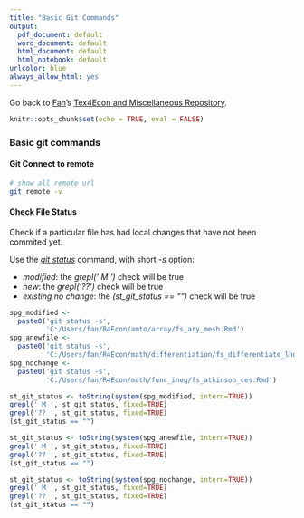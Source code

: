 ```yaml
---
title: "Basic Git Commands"
output:
  pdf_document: default
  word_document: default
  html_document: default
  html_notebook: default
urlcolor: blue
always_allow_html: yes
---
```


Go back to [Fan](http://fanwangecon.github.io/)'s [Tex4Econ and Miscellaneous Repository](http://fanwangecon.github.io/Tex4Econ/).

```r
knitr::opts_chunk$set(echo = TRUE, eval = FALSE)
```

### Basic git commands

#### Git Connect to remote

```bash
# show all remote url
git remote -v
```

#### Check File Status

Check if a particular file has had local changes that have not been commited yet.

Use the [*git status*](https://git-scm.com/docs/git-status) command, with short *-s* option:

- *modified*: the *grepl(' M ')* check will be true
- *new*: the *grepl('?? ')* check will be true
- *existing no change*: the *(st_git_status == "")* check will be true

```r
spg_modified <-
  paste0('git status -s',
         'C:/Users/fan/R4Econ/amto/array/fs_ary_mesh.Rmd')
spg_anewfile <-
  paste0('git status -s',
         'C:/Users/fan/R4Econ/math/differentiation/fs_differentiate_lhopital.Rmd')
spg_nochange <-
  paste0('git status -s',
         'C:/Users/fan/R4Econ/math/func_ineq/fs_atkinson_ces.Rmd')

st_git_status <- toString(system(spg_modified, intern=TRUE))
grepl(' M ', st_git_status, fixed=TRUE)
grepl('?? ', st_git_status, fixed=TRUE)
(st_git_status == "")

st_git_status <- toString(system(spg_anewfile, intern=TRUE))
grepl(' M ', st_git_status, fixed=TRUE)
grepl('?? ', st_git_status, fixed=TRUE)
(st_git_status == "")

st_git_status <- toString(system(spg_nochange, intern=TRUE))
grepl(' M ', st_git_status, fixed=TRUE)
grepl('?? ', st_git_status, fixed=TRUE)
(st_git_status == "")
```
